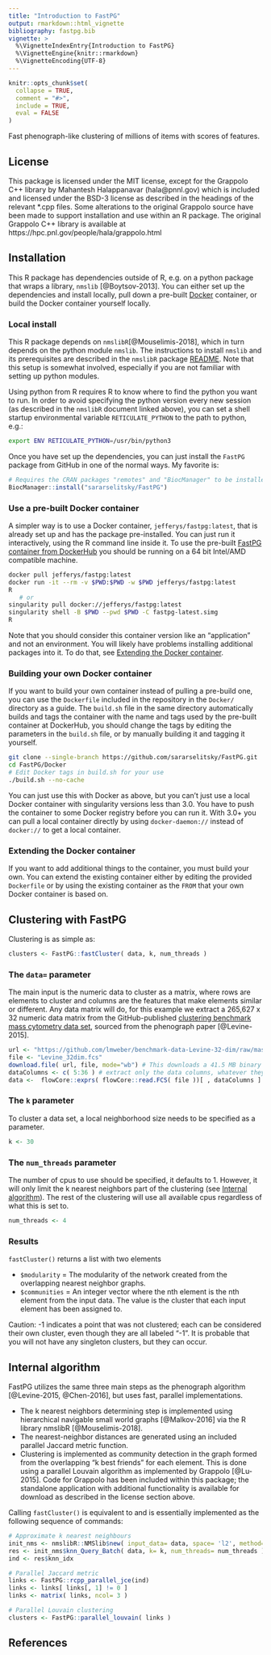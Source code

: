 ```yaml
---
title: "Introduction to FastPG"
output: rmarkdown::html_vignette
bibliography: fastpg.bib
vignette: >
  %\VignetteIndexEntry{Introduction to FastPG}
  %\VignetteEngine{knitr::rmarkdown}
  %\VignetteEncoding{UTF-8}
---
```


```r
knitr::opts_chunk$set(
  collapse = TRUE,
  comment = "#>",
  include = TRUE,
  eval = FALSE
)
```

Fast phenograph-like clustering of millions of items with scores of features.

## License

This package is licensed under the MIT license, except for the Grappolo C++ library by Mahantesh Halappanavar (hala@pnnl.gov) which is included and licensed under the BSD-3 license as described in the headings of the relevant *.cpp files. Some alterations to the original Grappolo source have been made to support installation and use within an R package. The original Grappolo C++ library is available at https://hpc.pnl.gov/people/hala/grappolo.html

## Installation

This R package has dependencies outside of R, e.g. on a python package that wraps a library, `nmslib` [@Boytsov-2013]. You can either set up the dependencies and install locally, pull down a pre-built [Docker](https://www.docker.com) container, or build the Docker container yourself locally.

### Local install

This R package depends on `nmslibR`[@Mouselimis-2018], which in turn depends on the python module `nmslib`. The instructions to install `nmslib` and its prerequisites are described in the `nmslibR` package [README](https://cran.r-project.org/web/packages/nmslibR/readme/README.html). Note that this setup is somewhat involved, especially if you are not familiar with setting up python modules.

Using python from R requires R to know where to find the python you want to run. In order to avoid specifying the python version every new session (as described in the `nmslibR` document linked above), you can set a shell startup environmental variable `RETICULATE_PYTHON` to the path to python, e.g.:

```bash
export ENV RETICULATE_PYTHON=/usr/bin/python3
```

Once you have set up the dependencies, you can just install the `FastPG` package from
GitHub in one of the normal ways. My favorite is:

```r
# Requires the CRAN packages "remotes" and "BiocManager" to be installed.
BiocManager::install("sararselitsky/FastPG")
```

### Use a pre-built Docker container

A simpler way is to use a Docker container, `jefferys/fastpg:latest`, that is already set up and has the package pre-installed. You can just run it interactively, using the R command line inside it. To use the pre-built [FastPG container from DockerHub](https://hub.docker.com/repository/docker/jefferys/fastpg) you should be running on a 64 bit Intel/AMD compatible machine.

```bash
docker pull jefferys/fastpg:latest
docker run -it --rm -v $PWD:$PWD -w $PWD jefferys/fastpg:latest
R
   # or
singularity pull docker://jefferys/fastpg:latest
singularity shell -B $PWD --pwd $PWD -C fastpg-latest.simg
R
```

Note that you should consider this container version like an "application" and not an environment. You will likely have problems installing additional packages into it. To do that, see [Extending the Docker container](#extending-the-docker-container).

### Building your own Docker container

If you want to build your own container instead of pulling a pre-build one, you can use the `Dockerfile` included in the repository in the `Docker/` directory as a guide. The `build.sh` file in the same directory automatically builds and tags the container with the name and tags used by the pre-built container at DockerHub, you should change the tags by editing the parameters in the `build.sh` file, or by manually building it and tagging it yourself.

```bash
git clone --single-branch https://github.com/sararselitsky/FastPG.git
cd FastPG/Docker
# Edit Docker tags in build.sh for your use
./build.sh --no-cache
```

You can just use this with Docker as above, but you can't just use a local Docker container with singularity versions less than 3.0. You have to push the container to some Docker registry before you can run it. With 3.0+ you can pull a local container directly by using `docker-daemon://` instead of `docker://` to get a local container.

### Extending the Docker container

If you want to add additional things to the container, you must build your own. You can extend the existing container either by editing the provided  `Dockerfile` or by using the existing container as the `FROM` that your own Docker container is based on.

## Clustering with FastPG

Clustering is as simple as:

```r
clusters <- FastPG::fastCluster( data, k, num_threads )
```

### The `data=` parameter

The main input is the numeric data to cluster as a matrix, where rows are elements to cluster and columns are the features that make elements similar or different. Any data matrix will do, for this example we extract a 265,627 x 32 numeric data matrix from the GitHub-published [clustering benchmark mass cytometry data set](https://github.com/lmweber/benchmark-data-Levine-32-dim), sourced from the phenograph paper [@Levine-2015].

```r
url <- "https://github.com/lmweber/benchmark-data-Levine-32-dim/raw/master/data/Levine_32dim.fcs"
file <- "Levine_32dim.fcs"
download.file( url, file, mode="wb") # This downloads a 41.5 MB binary file
dataColumns <- c( 5:36 ) # extract only the data columns, whatever they are
data <-  flowCore::exprs( flowCore::read.FCS( file ))[ , dataColumns ]
```

### The `k` parameter
To cluster a data set, a local neighborhood size needs to be specified as a parameter.

```r
k <- 30
```

### The `num_threads` parameter

The number of cpus to use should be specified, it defaults to 1. However, it will only limit the k nearest neighbors part of the clustering (see [Internal algorithm](internal-algorithm)). The rest of the clustering will use all available cpus regardless of what this is set to. 

```r
num_threads <- 4
```

### Results

`fastCluster()` returns a list with two elements

* `$modularity` = The modularity of the network created from the overlapping nearest neighbor graphs.
* `$communities` = An integer vector where the nth element is the nth element from the input data. The value is the cluster that each input element has been assigned to.

Caution: -1 indicates a point that was not clustered; each can be considered their own cluster, even though they are all labeled “-1”. It is probable that you will not have any singleton clusters, but they can occur.

## Internal algorithm

FastPG utilizes the same three main steps as the phenograph algorithm [@Levine-2015, @Chen-2016], but uses fast, parallel implementations.

* The k nearest neighbors determining step is implemented using hierarchical navigable small world graphs [@Malkov-2016] via the R library nmslibR [@Mouselimis-2018].
* The nearest-neighbor distances are generated using an included parallel Jaccard metric function.
* Clustering is implemented as community detection in the graph formed from the overlapping "k best friends" for each element. This is done using a parallel Louvain algorithm as implemented by Grappolo [@Lu-2015]. Code for Grappolo has been included within this package; the standalone application with additional functionality is available for download as described in the license section above.
  
Calling `fastCluster()`  is equivalent to and is essentially implemented as the following sequence of commands:

```r
# Approximate k nearest neighbours
init_nms <- nmslibR::NMSlib$new( input_data= data, space= 'l2', method= 'hnsw' )
res <- init_nms$knn_Query_Batch( data, k= k, num_threads= num_threads )
ind <- res$knn_idx

# Parallel Jaccard metric
links <- FastPG::rcpp_parallel_jce(ind)
links <- links[ links[, 1] != 0 ]
links <- matrix( links, ncol= 3 )

# Parallel Louvain clustering
clusters <- FastPG::parallel_louvain( links )
```

## References
